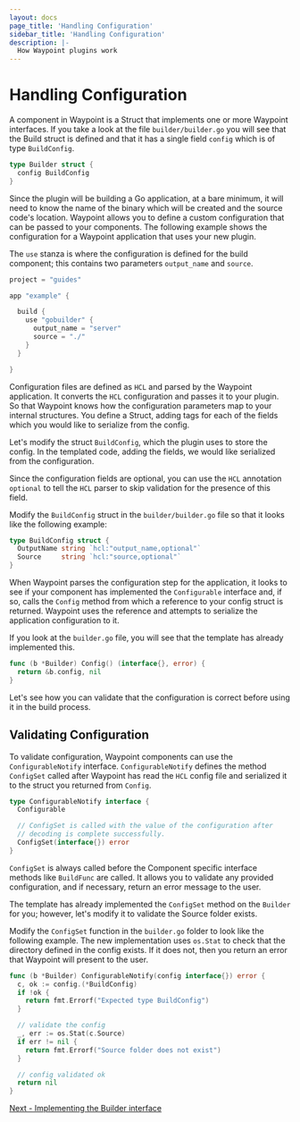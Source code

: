 ```yaml
---
layout: docs
page_title: 'Handling Configuration'
sidebar_title: 'Handling Configuration'
description: |-
  How Waypoint plugins work
---
```


# Handling Configuration

A component in Waypoint is a Struct that implements one or more Waypoint interfaces. If you take a look at the file
`builder/builder.go` you will see that the Build struct is defined and that it has a single field `config` which is of
type `BuildConfig`.

```go
type Builder struct {
  config BuildConfig
}
```

Since the plugin will be building a Go application, at a bare minimum, it will need to know the name of the binary which
will be created and the source code's location. Waypoint allows you to define a custom configuration that can be passed
to your components. The following example shows the configuration for a Waypoint application that uses your new plugin.

The `use` stanza is where the configuration is defined for the build component; this contains two parameters
`output_name` and `source`.

```go
project = "guides"

app "example" {

  build {
    use "gobuilder" {
      output_name = "server"
      source = "./"
    }
  }

}
```

Configuration files are defined as `HCL` and parsed by the Waypoint application. It converts the `HCL` configuration and
passes it to your plugin. So that Waypoint knows how the configuration parameters map to your internal structures. You
define a Struct, adding tags for each of the fields which you would like to serialize from the config.

Let's modify the struct `BuildConfig`, which the plugin uses to store the config. In the templated code, adding the
fields, we would like serialized from the configuration.

Since the configuration fields are optional, you can use the `HCL` annotation `optional` to tell the `HCL` parser to
skip validation for the presence of this field.

Modify the `BuildConfig` struct in the `builder/builder.go` file so that it looks like the following example:

```go
type BuildConfig struct {
  OutputName string `hcl:"output_name,optional"`
  Source     string `hcl:"source,optional"`
}
```

When Waypoint parses the configuration step for the application, it looks to see if your component has implemented the
`Configurable` interface and, if so, calls the `Config` method from which a reference to your config struct is returned.
Waypoint uses the reference and attempts to serialize the application configuration to it.

If you look at the `builder.go` file, you will see that the template has already implemented this.

```go
func (b *Builder) Config() (interface{}, error) {
  return &b.config, nil
}
```

Let's see how you can validate that the configuration is correct before using it in the build process.

## Validating Configuration

To validate configuration, Waypoint components can use the `ConfigurableNotify` interface. `ConfigurableNotify` defines
the method `ConfigSet` called after Waypoint has read the `HCL` config file and serialized it to the struct you returned
from `Config`.

```go
type ConfigurableNotify interface {
  Configurable

  // ConfigSet is called with the value of the configuration after
  // decoding is complete successfully.
  ConfigSet(interface{}) error
}
```

`ConfigSet` is always called before the Component specific interface methods like `BuildFunc` are called. It allows you
to validate any provided configuration, and if necessary, return an error message to the user.

The template has already implemented the `ConfigSet` method on the `Builder` for you; however, let's modify it to
validate the Source folder exists.

Modify the `ConfigSet` function in the `builder.go` folder to look like the following example. The new implementation
uses `os.Stat` to check that the directory defined in the config exists. If it does not, then you return an error that
Waypoint will present to the user.

```go
func (b *Builder) ConfigurableNotify(config interface{}) error {
  c, ok := config.(*BuildConfig)
  if !ok {
    return fmt.Errorf("Expected type BuildConfig")
  }

  // validate the config
  _, err := os.Stat(c.Source)
  if err != nil {
    return fmt.Errorf("Source folder does not exist")
  }

  // config validated ok
  return nil
}
```

[Next - Implementing the Builder interface](/docs/extending-waypoint/creating-plugins/build-interface)
